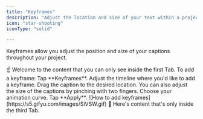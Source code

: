 ```yaml
---
title: "Keyframes"
description: "Adjust the location and size of your text within a project"
icon: "star-shooting"
iconType: "solid"

---
```


Keyframes allow you adjust the position and size of your captions throughout your project.

<Tabs>
  <Tab title="Desktop">
    ☝️ Welcome to the content that you can only see inside the first Tab.
  </Tab>
  <Tab title="iOS">
  To add a keyframe:
        <Steps>
            <Step title="">
              Tap **Keyframes**.
            </Step>
            <Step title="">
                Adjust the timeline where you'd like to add a keyframe.
            </Step>
            <Step title="">
              Drag the caption to the desired location. You can also adjust the size of the captions by pinching with two fingers.
            </Step>
            <Step title="">
                Choose your animation curve.
            </Step>
            <Step title="">
               Tap **Apply**.
            </Step>
        </Steps>
                    ![How to add keyframes](https://s5.gifyu.com/images/SiVSW.gif)
  </Tab>
  <Tab title="Android">
    💪 Here's content that's only inside the third Tab.
  </Tab>
</Tabs>

